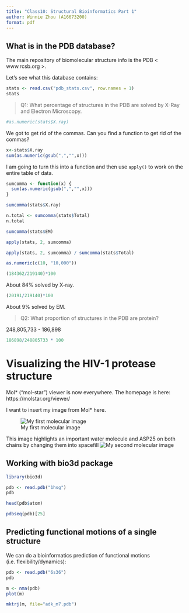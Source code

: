 ```yaml
---
title: "Class10: Structural Bioinformatics Part 1"
author: Winnie Zhou (A16673200)
format: pdf
---
```


## What is in the PDB database?

The main repository of biomolecular structure info is the PDB < www.rcsb.org >.

Let's see what this database contains:

```r
stats <- read.csv("pdb_stats.csv", row.names = 1)
stats
```


> Q1: What percentage of structures in the PDB are solved by X-Ray and Electron Microscopy.

```r
#as.numeric(stats$X.ray)
```
We got to get rid of the commas. Can you find a function to get rid of the commas?

```r
x<-stats$X.ray
sum(as.numeric(gsub(",","",x)))
```

I am going to turn this into a function and then use  `apply()` to work on the entire table of data.

```r
sumcomma <- function(x) {
  sum(as.numeric(gsub(",","",x)))
}

sumcomma(stats$X.ray)
```

```r
n.total <- sumcomma(stats$Total)
n.total
```

```r
sumcomma(stats$EM)
```

```r
apply(stats, 2, sumcomma)
```

```r
apply(stats, 2, sumcomma) / sumcomma(stats$Total)
```

```r
as.numeric(c(10, "10,000"))
```

```r
(184362/219140)*100
```
About 84% solved by X-ray.

```r
(20191/219140)*100
```
About 9% solved by EM.



> Q2: What proportion of structures in the PDB are protein?

248,805,733 - 186,898
```r
186898/248805733 * 100
```


# Visualizing the HIV-1 protease structure

Mol* ("mol-star") viewer is now everywhere. The homepage is here:
https://molstar.org/viewer/

I want to insert my image from Mol* here.

![My first molecular image](1HSG.png)

This image highlights an important water molecule and ASP25 on both chains by changing them into spacefill
![My second molecular image](1HSG (1).png)

## Working with bio3d package

```r
library(bio3d)
```

```r
pdb <- read.pdb("1hsg")
pdb
```

```r
head(pdb$atom)
```

```r
pdbseq(pdb)[25]
```

## Predicting functional motions of a single structure

We can do a bioinformatics prediction of functional motions (i.e. flexibility/dynamics):

```r
pdb <- read.pdb("6s36")
pdb
```

```r
m <- nma(pdb)
plot(m)
```

```r
mktrj(m, file="adk_m7.pdb")
```
















